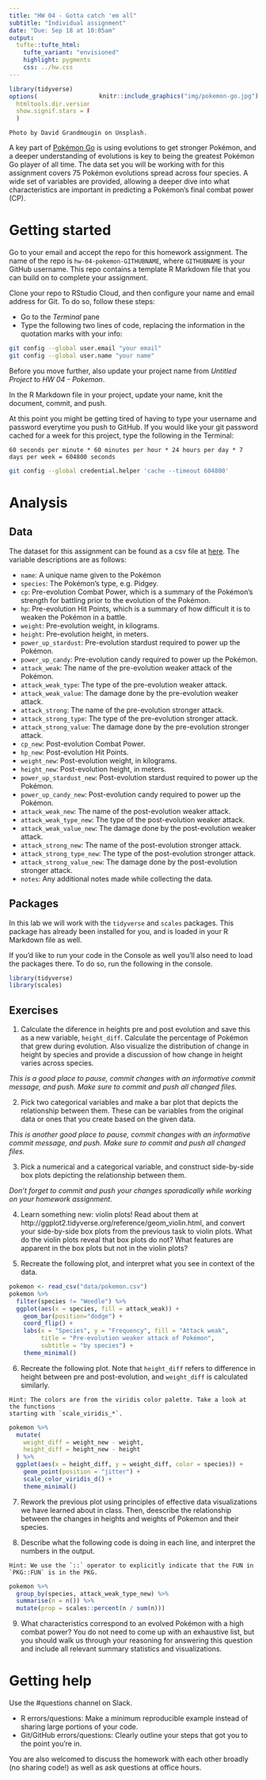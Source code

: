 ```yaml
---
title: "HW 04 - Gotta catch 'em all"
subtitle: "Individual assignment"
date: "Due: Sep 18 at 10:05am"
output: 
  tufte::tufte_html:
    tufte_variant: "envisioned"
    highlight: pygments
    css: ../hw.css
---
```


<div style= "float:right;position: relative; margin-left: 20px">
```r
knitr::include_graphics("img/pokemon-go.jpg")
```
</div>

```r
library(tidyverse)
options(
  htmltools.dir.version = FALSE, # for blogdown
  show.signif.stars = FALSE     # for regression output
  )
```



```marginfigure
Photo by David Grandmougin on Unsplash.
```

A key part of [Pokémon Go](http://www.Pokémongo.com/) is using evolutions to 
get stronger Pokémon, and a deeper understanding of evolutions is key to being 
the greatest Pokémon Go player of all time. The data set you will be working 
with for this assignment covers 75 Pokémon evolutions spread across four 
species. A wide set of variables are provided, allowing a deeper dive into what 
characteristics are important in predicting a Pokémon's final combat power (CP).

# Getting started

Go to your email and accept the repo for this homework assignment. The name of 
the repo is `hw-04-pokemon-GITHUBNAME`, where `GITHUBNAME` is your GitHub
username. This repo contains a template R Markdown file that you can build on 
to complete your assignment.  

Clone your repo to RStudio Cloud, and then configure your name and email address 
for Git. To do so, follow these steps:

- Go to the *Terminal* pane
- Type the following two lines of code, replacing the information in the quotation marks with your info:

```bash
git config --global user.email "your email"
git config --global user.name "your name"
```

Before you move further, also update your project name from *Untitled Project* to
*HW 04 - Pokemon*.

In the R Markdown file in your project, update your name, knit the document, 
commit, and push. 

At this point you might be getting tired of having to type your username and 
password everytime you push to GitHub. If you would like your git password 
cached for a week for this project, type the following in the Terminal:

```marginfigure
60 seconds per minute * 60 minutes per hour * 24 hours per day * 7 days per week = 604800 seconds
```

```bash
git config --global credential.helper 'cache --timeout 604800'
```

# Analysis

## Data

The dataset for this assignment can be found as a csv file at [here](https://www.openintro.org/stat/data/?data=pokemon). The variable 
descriptions are as follows:

- `name`: A unique name given to the Pokémon
- `species`: The Pokémon's type, e.g. Pidgey.
- `cp`: Pre-evolution Combat Power, which is a summary of the Pokémon's strength 
for battling prior to the evolution of the Pokémon.
- `hp`: Pre-evolution Hit Points, which is a summary of how difficult it is to 
weaken the Pokémon in a battle.
- `weight`: Pre-evolution weight, in kilograms.
- `height`: Pre-evolution height, in meters.
- `power_up_stardust`: Pre-evolution stardust required to power up the Pokémon.
- `power_up_candy`: Pre-evolution candy required to power up the Pokémon.
- `attack_weak`: The name of the pre-evolution weaker attack of the Pokémon.
- `attack_weak_type`: The type of the pre-evolution weaker attack.
- `attack_weak_value`: The damage done by the pre-evolution weaker attack.
- `attack_strong`: The name of the pre-evolution stronger attack.
- `attack_strong_type`: The type of the pre-evolution stronger attack.
- `attack_strong_value`: The damage done by the pre-evolution stronger attack.
- `cp_new`: Post-evolution Combat Power.
- `hp_new`: Post-evolution Hit Points.
- `weight_new`: Post-evolution weight, in kilograms.
- `height_new`: Post-evolution height, in meters.
- `power_up_stardust_new`: Post-evolution stardust required to power up the 
Pokémon.
- `power_up_candy_new`: Post-evolution candy required to power up the Pokémon.
- `attack_weak_new`: The name of the post-evolution weaker attack.
- `attack_weak_type_new`: The type of the post-evolution weaker attack.
- `attack_weak_value_new`: The damage done by the post-evolution weaker attack.
- `attack_strong_new`: The name of the post-evolution stronger attack.
- `attack_strong_type_new`: The type of the post-evolution stronger attack.
- `attack_strong_value_new`: The damage done by the post-evolution stronger 
attack.
- `notes`: Any additional notes made while collecting the data.

## Packages

In this lab we will work with the `tidyverse` and `scales` packages. This package 
has already been installed for you, and is loaded in your R Markdown file as well.

If you'd like to run your code in the Console as well you'll also need to 
load the packages there. To do so, run the following in the console. 

```r
library(tidyverse) 
library(scales) 
```

## Exercises

1. Calculate the diference in heights pre and post evolution and save this as a 
new variable, `height_diff`. Calculate the percentage of Pokémon that grew 
during evolution. Also visualize the distribution of change in height by 
species and provide a discussion of how change in height varies across species.

*This is a good place to pause, commit changes with an informative commit message, and push. Make sure to commit and push all changed files.*

2. Pick two categorical variables and make a bar plot that depicts the 
relationship between them. These can be variables from the original data or 
ones that you create based on the given data.

*This is another good place to pause, commit changes with an informative commit message, and push. Make sure to commit and push all changed files.*

3. Pick a numerical and a categorical variable, and construct side-by-side box 
plots depicting the relationship between them.

*Don't forget to commit and push your changes sporadically while working on your homework assignment.*

4. Learn something new: violin plots! Read about them at http://ggplot2.tidyverse.org/reference/geom_violin.html, 
and convert your side-by-side box plots from the previous task to violin plots. 
What do the violin plots reveal that box plots do not? What features are 
apparent in the box plots but not in the violin plots?

5. Recreate the following plot, and interpret what you see in context of the data.

```r
pokemon <- read_csv("data/pokemon.csv")
pokemon %>% 
  filter(species != "Weedle") %>%
  ggplot(aes(x = species, fill = attack_weak)) + 
    geom_bar(position="dodge") + 
    coord_flip() +
    labs(x = "Species", y = "Frequency", fill = "Attack weak",
         title = "Pre-evolution weaker attack of Pokémon",
         subtitle = "by species") +
    theme_minimal()
```

6. Recreate the following plot. Note that `height_diff` refers to difference in 
height between pre and post-evolution, and `weight_diff` is calculated similarly.

```marginfigure
Hint: The colors are from the viridis color palette. Take a look at the functions 
starting with `scale_viridis_*`.
```

```r
pokemon %>%
  mutate(
    weight_diff = weight_new - weight,
    height_diff = height_new - height
  ) %>%
  ggplot(aes(x = height_diff, y = weight_diff, color = species)) +
    geom_point(position = "jitter") +
    scale_color_viridis_d() +
    theme_minimal()
```

7. Rework the previous plot using principles of effective data visualizations 
we have learned about in class. Then, deescribe the relationship between the 
changes in heights and weights of Pokemon and their species.

8. Describe what the following code is doing in each line, and interpret 
the numbers in the output.

```marginfigure
Hint: We use the `::` operator to explicitly indicate that the FUN in 
`PKG::FUN` is in the PKG.
```

```r
pokemon %>%
  group_by(species, attack_weak_type_new) %>%
  summarise(n = n()) %>%
  mutate(prop = scales::percent(n / sum(n)))
```


9. What characteristics correspond to an evolved Pokémon with a high combat 
power? You do not need to come up with an exhaustive list, but you should walk 
us through your reasoning for answering this question and include all relevant 
summary statistics and visualizations.

# Getting help

Use the #questions channel on Slack.

- R errors/questions: Make a minimum reproducible example instead of sharing 
large portions of your code.
- Git/GitHub errors/questions: Clearly outline your steps that got you to the 
point you're in.

You are also welcomed to discuss the homework with each other broadly 
(no sharing code!) as well as ask questions at office hours.
